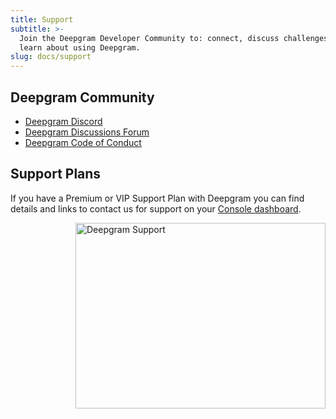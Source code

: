 ```yaml
---
title: Support
subtitle: >-
  Join the Deepgram Developer Community to: connect, discuss challenges, and
  learn about using Deepgram.
slug: docs/support
---
```



## Deepgram Community

* [Deepgram Discord](https://dpgr.am/discord)
* [Deepgram Discussions Forum](https://github.com/orgs/deepgram/discussions)
* [Deepgram Code of Conduct](./code-of-conduct)

## Support Plans

If you have a Premium or VIP Support Plan with Deepgram you can find details and links to contact us for support on your [Console dashboard](https://console.deepgram.com).

<div style="width: 100%; display: flex; justify-content: flex-end;">
<img src="../images/529aca7-dg_support_image.svg" alt="Deepgram Support" width="400" height="297" />
</div>